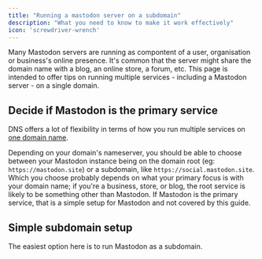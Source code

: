 ```yaml
---
title: "Running a mastodon server on a subdomain"
description: "What you need to know to make it work effectively"
icon: 'screwdriver-wrench'
---
```


Many Mastodon servers are running as compontent of a user, organisation or business's online presence. It's common that the server might share the domain name with a blog, an online store, a forum, etc. This page is intended to offer tips on running multiple services - including a Mastodon server - on a single domain.

## Decide if Mastodon is the primary service

DNS offers a lot of flexibility in terms of how you run multiple services on [one domain name](/managed-server/domain-name).

Depending on your domain's nameserver, you should be able to choose between your Mastodon instance being on the domain root (eg: `https://mastodon.site`) or a subdomain, like `https://social.mastodon.site`. Which you choose probably depends on what your primary focus is with your domain name; if you're a business, store, or blog, the root service is likely to be something other than Mastodon. If Mastodon is the primary service, that is a simple setup for Mastodon and not covered by this guide.

## Simple subdomain setup

The easiest option here is to run Mastodon as a subdomain.